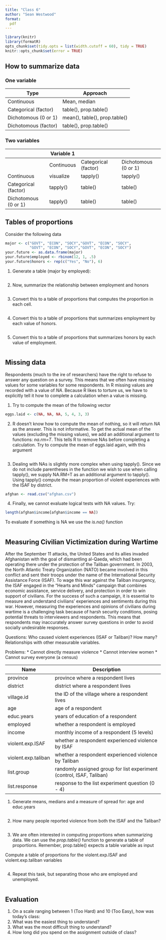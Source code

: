 ```yaml
---
title: "Class 6"
author: "Sean Westwood"
format:
  pdf
---
```


```r
library(knitr)
library(formatR)
opts_chunk$set(tidy.opts = list(width.cutoff = 60), tidy = TRUE)
knitr::opts_chunk$set(error = TRUE)
```

## How to summarize data

### One variable

| Type                 | Approach                      |
|----------------------|-------------------------------|
| Continuous           | Mean, median                  |
| Categorical (factor) | table(), prop.table()         |
| Dichotomous (0 or 1) | mean(), table(), prop.table() |
| Dichotomous (factor) | table(), prop.table()         |

### Two variables 

|                      | Variable 1 |                      |                      |
|----------------------|------------|----------------------|----------------------|
|                      | Continuous | Categorical (factor) | Dichotomous (0 or 1) |
| Continuous           | visualize  | tapply()             | tapply()             |
| Categorical (factor) | tapply()   | table()              | table()              |
| Dichotomous (0 or 1) | tapply()   | table()              | table()              |

## Tables of proportions

Consider the following data

```r
major <- c("GOVT", "ECON", "SOCY","GOVT", "ECON", "SOCY",
		   "GOVT", "ECON", "SOCY","GOVT", "ECON", "SOCY")
your.future <- as.data.frame(major)
your.future$employed <- rbinom(12, 1, .5)
your.future$honors <- rep(c("Yes", "No"), 6)

```

1. Generate a table (major by employed):

```r

```

2. Now, summarize the relationship between employment and honors

```r

```

3. Convert this to a table of proportions that computes the proportion in each cell.

```r

```

4. Convert this to a table of proportions that summarizes employment by each value of honors.

```r

```


5. Convert this to a table of proportions that summarizes honors by each value of employment.

```r

```

##  Missing data

Respondents (much to the ire of researchers) have the right to refuse to answer any question on a survey.  This means that we often have missing values for some variables for some respondents.  In R missing values are recorded with a value of *NA*.  Because R likes to torture us, we have to explicitly tell it how to complete a calculation when a value is missing.

1. Try to compute the mean of the following vector
```r
eggs.laid <- c(NA, NA, NA, 5, 4, 3, 3)
```

2. R doesn't know how to compute the mean of nothing, so it will return *NA* as the answer.  This is not informative.  To get the actual mean of the values (excluding the missing values), we add an additional argument to functions: *na.rm=T*.  This tells R to remove NAs before completing a calculation.  Try to compute the mean of eggs.laid again, with this argument
```r

```

3. Dealing with NAs is slightly more complex when using tapply().  Since we do not include parentheses in the function we wish to use when calling tapply(), we supply NA.RM=T as an additional argument to tapply().  Using tapply() compute the mean proportion of violent experiences with the ISAF by district.
```r
afghan <- read.csv("afghan.csv")

```

4. Finally, we cannot evaluate logical tests with NA values.  Try:
```r
length(afghan$income[afghan$income == NA])
```

To evaluate if something is NA we use the *is.na()* function
```r

```


## Measuring Civilian Victimization during Wartime

After the September 11 attacks, the United States and its allies invaded Afghanistan with the goal of dismantling al-Qaeda, which had been operating there under the protection of the Taliban government. In 2003, the North Atlantic Treaty Organization (NATO) became involved in this conflict and sent their troops under the name of the International Security Assistance Force (ISAF). To wage this war against the Taliban insurgency, the ISAF engaged in the “Hearts and Minds” campaign that combines economic assistance, service delivery, and protection in order to win support of civilians. For the success of such a campaign, it is essential to measure and understand civilians’ experiences and sentiments during this war. However, measuring the experiences and opinions of civilians during wartime is a challenging task because of harsh security conditions, posing potential threats to interviewers and respondents. This means that respondents may inaccurately answer survey questions in order to avoid socially undesirable responses.

Questions: Who caused violent experiences (ISAF or Taliban)?  How many?  Relationships with other measurable variables.

Problems:
* Cannot directly measure violence
* Cannot interview women
* Cannot survey everyone (a census)


| Name                | Description                                                          |
|---------------------|----------------------------------------------------------------------|
| province            | province where a respondent lives                                    |
| district            | district where a respondent lives                                    |
| village.id          | the ID of the village where a respondent lives                       |
| age                 | age of a respondent                                                  |
| educ.years          | years of education of a respondent                                   |
| employed            | whether a respondent is employed                                     |
| income              | monthly income of a respondent (5 levels)                            |
| violent.exp.ISAF    | whether a respondent experienced violence by ISAF                    |
| violent.exp.taliban | whether a respondent experienced violence by Taliban                 |
| list.group          | randomly assigned group for list experiment (control, ISAF, Taliban) |
| list.response       | response to the list experiment question (0 - 4)                     |

1. Generate means, medians and a measure of spread for: age and educ.years
```r

```

2. How many people reported violence from both the ISAF and the Taliban?
```r

```

3. We are often interested in computing proportions when summarizing data.  We can use the *prop.table()* function to generate a table of proportions.  Remember, prop.table() expects a table variable as input

Compute a table of proportions for the violent.exp.ISAF and violent.exp.taliban variables
```r

```

4. Repeat this task, but separating those who are employed and unemployed.
```r

```



## Evaluation

1. On a scale ranging between 1 (Too Hard) and 10 (Too Easy), how was today's class: 
2. What was the easiest thing to understand?
3. What was the most difficult thing to understand?
4. How long did you spend on the assignment outside of class?
